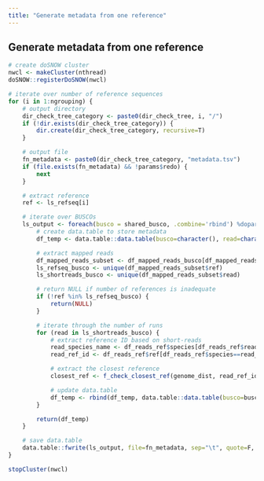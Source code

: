 ```yaml
---
title: "Generate metadata from one reference"
---
```


## Generate metadata from one reference
```r
# create doSNOW cluster
nwcl <- makeCluster(nthread)
doSNOW::registerDoSNOW(nwcl)

# iterate over number of reference sequences
for (i in 1:ngrouping) {
    # output directory
    dir_check_tree_category <- paste0(dir_check_tree, i, "/")
    if (!dir.exists(dir_check_tree_category)) {
        dir.create(dir_check_tree_category, recursive=T)
    }

    # output file
    fn_metadata <- paste0(dir_check_tree_category, "metadata.tsv")
    if (file.exists(fn_metadata) && !params$redo) {
        next
    }

    # extract reference
    ref <- ls_refseq[i]

    # iterate over BUSCOs
    ls_output <- foreach(busco = shared_busco, .combine='rbind') %dopar% {
        # create data.table to store metadata
        df_temp <- data.table::data.table(busco=character(), read=character(), ref=character(), genome_dist=numeric())

        # extract mapped reads
        df_mapped_reads_subset <- df_mapped_reads_busco[df_mapped_reads_busco$busco==busco & df_mapped_reads_busco$is_error==F,]
        ls_refseq_busco <- unique(df_mapped_reads_subset$ref)
        ls_shortreads_busco <- unique(df_mapped_reads_subset$read)

        # return NULL if number of references is inadequate
        if (!ref %in% ls_refseq_busco) {
            return(NULL)
        }

        # iterate through the number of runs
        for (read in ls_shortreads_busco) {
            # extract reference ID based on short-reads
            read_species_name <- df_reads_ref$species[df_reads_ref$reads==read]
            read_ref_id <- df_reads_ref$ref[df_reads_ref$species==read_species_name]

            # extract the closest reference
            closest_ref <- f_check_closest_ref(genome_dist, read_ref_id, ref)

            # update data.table
            df_temp <- rbind(df_temp, data.table::data.table(busco=busco, read=read, ref=ref, genome_dist=closest_ref$dist))
        }

        return(df_temp)
    }

    # save data.table
    data.table::fwrite(ls_output, file=fn_metadata, sep="\t", quote=F, row.names=F)
}

stopCluster(nwcl)
```